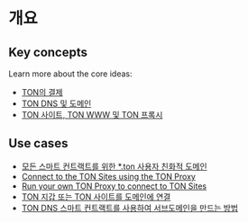 
# 개요

## Key concepts

Learn more about the core ideas:

- [TON의 결제](https://blog.ton.org/ton-payments)
- [TON DNS 및 도메인](/v3/guidelines/web3/ton-dns/dns)
- [TON 사이트, TON WWW 및 TON 프록시](https://blog.ton.org/ton-sites)

## Use cases

- [모든 스마트 컨트랙트를 위한 \*.ton 사용자 친화적 도메인](/v3/guidelines/web3/ton-dns/dns)
- [Connect to the TON Sites using the TON Proxy](/v3/guidelines/web3/ton-proxy-sites/connect-with-ton-proxy)
- [Run your own TON Proxy to connect to TON Sites](/v3/guidelines/web3/ton-proxy-sites/running-your-own-ton-proxy)
- [TON 지갑 또는 TON 사이트를 도메인에 연결](/v3/guidelines/web3/ton-proxy-sites/site-and-domain-management)
- [TON DNS 스마트 컨트랙트를 사용하여 서브도메인을 만드는 방법](/v3/guidelines/web3/ton-proxy-sites/site-and-domain-management#how-to-set-up-subdomains)
  <Feedback />
